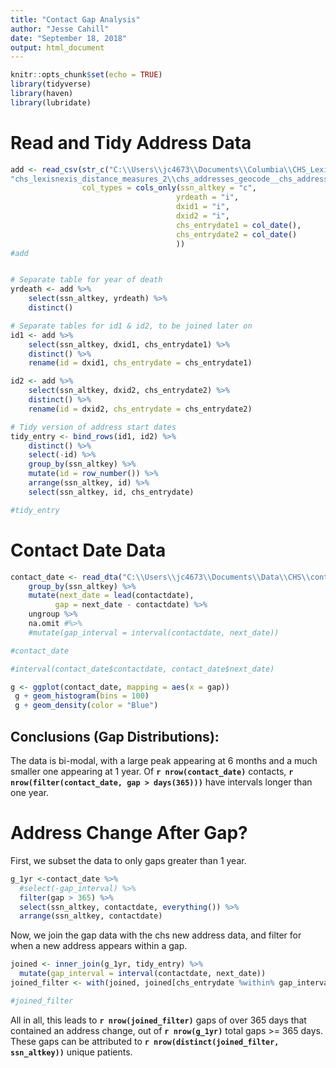 ```yaml
---
title: "Contact Gap Analysis"
author: "Jesse Cahill"
date: "September 18, 2018"
output: html_document
---
```


```r
knitr::opts_chunk$set(echo = TRUE)
library(tidyverse)
library(haven)
library(lubridate)
```

# Read and Tidy Address Data

```r
add <- read_csv(str_c("C:\\Users\\jc4673\\Documents\\Columbia\\CHS_Lexis\\distance_measures\\",
"chs_lexisnexis_distance_measures_2\\chs_addresses_geocode__chs_addresses_geocode.csv"), 
                col_types = cols_only(ssn_altkey = "c",
                                     yrdeath = "i",
                                     dxid1 = "i",
                                     dxid2 = "i",
                                     chs_entrydate1 = col_date(),
                                     chs_entrydate2 = col_date()
                                     ))
#add


# Separate table for year of death
yrdeath <- add %>%
    select(ssn_altkey, yrdeath) %>%
    distinct()

# Separate tables for id1 & id2, to be joined later on
id1 <- add %>%
    select(ssn_altkey, dxid1, chs_entrydate1) %>%
    distinct() %>%
    rename(id = dxid1, chs_entrydate = chs_entrydate1)

id2 <- add %>%
    select(ssn_altkey, dxid2, chs_entrydate2) %>%
    distinct() %>%
    rename(id = dxid2, chs_entrydate = chs_entrydate2)

# Tidy version of address start dates
tidy_entry <- bind_rows(id1, id2) %>%
    distinct() %>%
    select(-id) %>%
    group_by(ssn_altkey) %>%
    mutate(id = row_number()) %>%
    arrange(ssn_altkey, id) %>%
    select(ssn_altkey, id, chs_entrydate)

#tidy_entry
```

# Contact Date Data

```r
contact_date <- read_dta("C:\\Users\\jc4673\\Documents\\Data\\CHS\\contactsbyalt_keywdates.dta") %>%
    group_by(ssn_altkey) %>%
    mutate(next_date = lead(contactdate),
          gap = next_date - contactdate) %>%
    ungroup %>% 
    na.omit #%>%
    #mutate(gap_interval = interval(contactdate, next_date))

#contact_date

#interval(contact_date$contactdate, contact_date$next_date)
```
 
```r
g <- ggplot(contact_date, mapping = aes(x = gap))
 g + geom_histogram(bins = 100)
 g + geom_density(color = "Blue")
```

## Conclusions (Gap Distributions):
The data is bi-modal, with a large peak appearing at 6 months and a much smaller one appearing at 1 year. Of **`r nrow(contact_date)`** contacts, **`r nrow(filter(contact_date, gap > days(365)))`** have intervals longer than one year.

# Address Change After Gap?

First, we subset the data to only gaps greater than 1 year.

```r

g_1yr <-contact_date %>% 
  #select(-gap_interval) %>% 
  filter(gap > 365) %>%
  select(ssn_altkey, contactdate, everything()) %>% 
  arrange(ssn_altkey, contactdate) 
```  

Now, we join the gap data with the chs new address data, and filter for when a new address appears within a gap. 

```r
joined <- inner_join(g_1yr, tidy_entry) %>% 
  mutate(gap_interval = interval(contactdate, next_date))
joined_filter <- with(joined, joined[chs_entrydate %within% gap_interval, ])

#joined_filter

```

All in all, this leads to **`r nrow(joined_filter)`** gaps of over 365 days that contained an address change, out of **`r nrow(g_1yr)`** total gaps >= 365 days. These gaps can be attributed to **`r nrow(distinct(joined_filter, ssn_altkey))`** unique patients.




